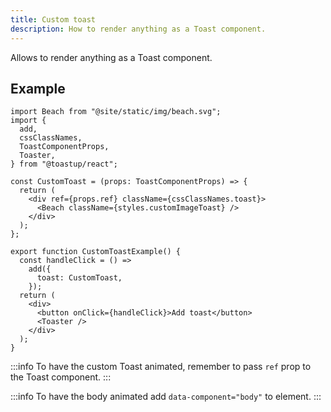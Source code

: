 ```yaml
---
title: Custom toast
description: How to render anything as a Toast component.
---
```


Allows to render anything as a Toast component.


<CustomToastExample />

## Example

```tsx
import Beach from "@site/static/img/beach.svg";
import {
  add,
  cssClassNames,
  ToastComponentProps,
  Toaster,
} from "@toastup/react";

const CustomToast = (props: ToastComponentProps) => {
  return (
    <div ref={props.ref} className={cssClassNames.toast}>
      <Beach className={styles.customImageToast} />
    </div>
  );
};

export function CustomToastExample() {
  const handleClick = () =>
    add({
      toast: CustomToast,
    });
  return (
    <div>
      <button onClick={handleClick}>Add toast</button>
      <Toaster />
    </div>
  );
}
```

:::info
To have the custom Toast animated, remember to pass `ref` prop to the Toast component.
:::

:::info
To have the body animated add `data-component="body"` to element.
:::


<Blob1 />
